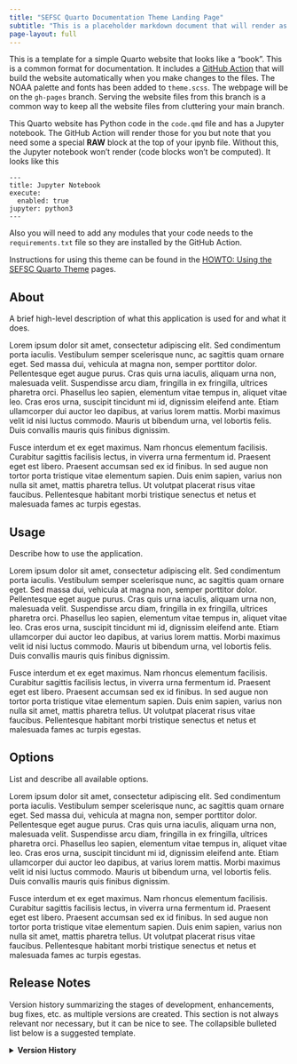 ```yaml
---
title: "SEFSC Quarto Documentation Theme Landing Page"
subtitle: "This is a placeholder markdown document that will render as the index.html page for the documentation site. Replace content as desired."
page-layout: full
---
```


This is a template for a simple Quarto website that looks like a "book". This is a common format for documentation. It includes a [GitHub Action](https://github.com/nmfs-opensci/NOAA-quarto-simple-python/blob/main/.github/workflows/render-and-publish.yml) that will build the website automatically when you make changes to the files. The NOAA palette and fonts has been added to `theme.scss`. The webpage will be on the `gh-pages` branch. Serving the website files from this branch is a common way to keep all the website files from cluttering your main branch. 

This Quarto website has Python code in the `code.qmd` file and has a Jupyter notebook. The GitHub Action will render those for you but note that you need some a special **RAW** block at the top of your ipynb file. Without this, the Jupyter notebook won't render (code blocks won't be computed). It looks like this
```
---
title: Jupyter Notebook
execute:
  enabled: true
jupyter: python3
---
```
Also you will need to add any modules that your code needs to the `requirements.txt` file so they are installed by the GitHub Action.

Instructions for using this theme can be found in the [HOWTO: Using the SEFSC Quarto Theme](/content/howto/setup.qmd) pages.

## About

A brief high-level description of what this application is used for and what it does.

Lorem ipsum dolor sit amet, consectetur adipiscing elit. Sed condimentum porta iaculis. Vestibulum semper scelerisque nunc, ac sagittis quam ornare eget. Sed massa dui, vehicula at magna non, semper porttitor dolor. Pellentesque eget augue purus. Cras quis urna iaculis, aliquam urna non, malesuada velit. Suspendisse arcu diam, fringilla in ex fringilla, ultrices pharetra orci. Phasellus leo sapien, elementum vitae tempus in, aliquet vitae leo. Cras eros urna, suscipit tincidunt mi id, dignissim eleifend ante. Etiam ullamcorper dui auctor leo dapibus, at varius lorem mattis. Morbi maximus velit id nisi luctus commodo. Mauris ut bibendum urna, vel lobortis felis. Duis convallis mauris quis finibus dignissim.

Fusce interdum et ex eget maximus. Nam rhoncus elementum facilisis. Curabitur sagittis facilisis lectus, in viverra urna fermentum id. Praesent eget est libero. Praesent accumsan sed ex id finibus. In sed augue non tortor porta tristique vitae elementum sapien. Duis enim sapien, varius non nulla sit amet, mattis pharetra tellus. Ut volutpat placerat risus vitae faucibus. Pellentesque habitant morbi tristique senectus et netus et malesuada fames ac turpis egestas.

## Usage

Describe how to use the application.

Lorem ipsum dolor sit amet, consectetur adipiscing elit. Sed condimentum porta iaculis. Vestibulum semper scelerisque nunc, ac sagittis quam ornare eget. Sed massa dui, vehicula at magna non, semper porttitor dolor. Pellentesque eget augue purus. Cras quis urna iaculis, aliquam urna non, malesuada velit. Suspendisse arcu diam, fringilla in ex fringilla, ultrices pharetra orci. Phasellus leo sapien, elementum vitae tempus in, aliquet vitae leo. Cras eros urna, suscipit tincidunt mi id, dignissim eleifend ante. Etiam ullamcorper dui auctor leo dapibus, at varius lorem mattis. Morbi maximus velit id nisi luctus commodo. Mauris ut bibendum urna, vel lobortis felis. Duis convallis mauris quis finibus dignissim.

Fusce interdum et ex eget maximus. Nam rhoncus elementum facilisis. Curabitur sagittis facilisis lectus, in viverra urna fermentum id. Praesent eget est libero. Praesent accumsan sed ex id finibus. In sed augue non tortor porta tristique vitae elementum sapien. Duis enim sapien, varius non nulla sit amet, mattis pharetra tellus. Ut volutpat placerat risus vitae faucibus. Pellentesque habitant morbi tristique senectus et netus et malesuada fames ac turpis egestas.

## Options

List and describe all available options.

Lorem ipsum dolor sit amet, consectetur adipiscing elit. Sed condimentum porta iaculis. Vestibulum semper scelerisque nunc, ac sagittis quam ornare eget. Sed massa dui, vehicula at magna non, semper porttitor dolor. Pellentesque eget augue purus. Cras quis urna iaculis, aliquam urna non, malesuada velit. Suspendisse arcu diam, fringilla in ex fringilla, ultrices pharetra orci. Phasellus leo sapien, elementum vitae tempus in, aliquet vitae leo. Cras eros urna, suscipit tincidunt mi id, dignissim eleifend ante. Etiam ullamcorper dui auctor leo dapibus, at varius lorem mattis. Morbi maximus velit id nisi luctus commodo. Mauris ut bibendum urna, vel lobortis felis. Duis convallis mauris quis finibus dignissim.

Fusce interdum et ex eget maximus. Nam rhoncus elementum facilisis. Curabitur sagittis facilisis lectus, in viverra urna fermentum id. Praesent eget est libero. Praesent accumsan sed ex id finibus. In sed augue non tortor porta tristique vitae elementum sapien. Duis enim sapien, varius non nulla sit amet, mattis pharetra tellus. Ut volutpat placerat risus vitae faucibus. Pellentesque habitant morbi tristique senectus et netus et malesuada fames ac turpis egestas.

## Release Notes

Version history summarizing the stages of development, enhancements, bug fixes, etc. as multiple versions are created. This section is not always relevant nor necessary, but it can be nice to see. The collapsible bulleted list below is a suggested template.

<details>
  <summary>
    <b> Version History </b>
  </summary>
  <ul>
    <li> <b>Version 1.0</b> (Sep 2023): Initial version </li>
    <li> <b>Version 1.1</b> (Mon YYYY): Revised to include:
      <ul>
        <li> Lorem ipsum dolor sit amet, consectetur adipiscing elit. Sed condimentum porta iaculis. Vestibulum semper scelerisque nunc, ac sagittis quam ornare eget. Sed massa dui, vehicula at magna non, semper porttitor dolor. Pellentesque eget augue purus. </li>
        <li> Cras quis urna iaculis, aliquam urna non, malesuada velit. Suspendisse arcu diam, fringilla in ex fringilla, ultrices pharetra orci. Phasellus leo sapien, elementum vitae tempus in, aliquet vitae leo. Cras eros urna, suscipit tincidunt mi id, dignissim eleifend ante. </li> 
        <li> Etiam ullamcorper dui auctor leo dapibus, at varius lorem mattis. Morbi maximus velit id nisi luctus commodo. Mauris ut bibendum urna, vel lobortis felis. Duis convallis mauris quis finibus dignissim. </li>
      </ul> </li>
    <li> <b>Version 2.0</b> (Mon YYYY): Fusce interdum et ex eget maximus. Nam rhoncus elementum facilisis. Curabitur sagittis facilisis lectus, in viverra urna fermentum id. Praesent eget est libero. Praesent accumsan sed ex id finibus. In sed augue non tortor porta tristique vitae elementum sapien. Duis enim sapien, varius non nulla sit amet, mattis pharetra tellus. Ut volutpat placerat risus vitae faucibus. Pellentesque habitant morbi tristique senectus et netus et malesuada fames ac turpis egestas. </li>
  </ul>
</details>